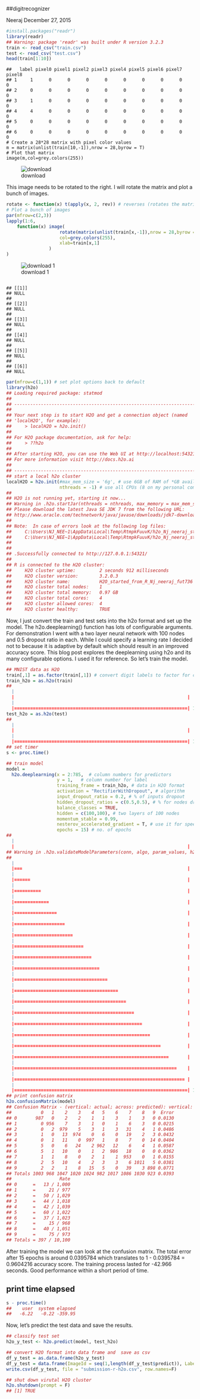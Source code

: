 
##digitrecognizer

Neeraj
December 27, 2015

```r
#install.packages("readr")
library(readr)
## Warning: package 'readr' was built under R version 3.2.3
train <- read_csv("train.csv")
test <- read_csv("test.csv")
head(train[1:10])
```

```
##   label pixel0 pixel1 pixel2 pixel3 pixel4 pixel5 pixel6 pixel7 pixel8
## 1     1      0      0      0      0      0      0      0      0      0
## 2     0      0      0      0      0      0      0      0      0      0
## 3     1      0      0      0      0      0      0      0      0      0
## 4     4      0      0      0      0      0      0      0      0      0
## 5     0      0      0      0      0      0      0      0      0      0
## 6     0      0      0      0      0      0      0      0      0      0
# Create a 28*28 matrix with pixel color values
m = matrix(unlist(train[10,-1]),nrow = 28,byrow = T)
# Plot that matrix
image(m,col=grey.colors(255))

```

![download](https://cloud.githubusercontent.com/assets/11197322/12010284/ef56253e-ac6d-11e5-8e27-b4ef03c8b3a7.png)

This image needs to be rotated to the right. I will rotate the matrix and plot a bunch of images.


```r
rotate <- function(x) t(apply(x, 2, rev)) # reverses (rotates the matrix)
# Plot a bunch of images
par(mfrow=c(2,3))
lapply(1:6, 
    function(x) image(
                    rotate(matrix(unlist(train[x,-1]),nrow = 28,byrow = T)),
                    col=grey.colors(255),
                    xlab=train[x,1]
                )
)

```
![download 1](https://cloud.githubusercontent.com/assets/11197322/12010285/f2b4cc3a-ac6d-11e5-87c6-e69212d64aae.png)


```

## [[1]]
## NULL
## 
## [[2]]
## NULL
## 
## [[3]]
## NULL
## 
## [[4]]
## NULL
## 
## [[5]]
## NULL
## 
## [[6]]
## NULL

```

```r

par(mfrow=c(1,1)) # set plot options back to default
library(h2o)
## Loading required package: statmod
## 
## ----------------------------------------------------------------------
## 
## Your next step is to start H2O and get a connection object (named
## 'localH2O', for example):
##     > localH2O = h2o.init()
## 
## For H2O package documentation, ask for help:
##     > ??h2o
## 
## After starting H2O, you can use the Web UI at http://localhost:54321
## For more information visit http://docs.h2o.ai
## 
## ----------------------------------------------------------------------
## start a local h2o cluster
localH2O = h2o.init(#max_mem_size = '6g', # use 6GB of RAM of *GB available
                    nthreads = -1) # use all CPUs (8 on my personal computer :3)
## 
## H2O is not running yet, starting it now...
## Warning in .h2o.startJar(nthreads = nthreads, max_memory = max_mem_size, : You have a 32-bit version of Java. H2O works best with 64-bit Java.
## Please download the latest Java SE JDK 7 from the following URL:
## http://www.oracle.com/technetwork/java/javase/downloads/jdk7-downloads-1880260.html
## 
## Note:  In case of errors look at the following log files:
##     C:\Users\NJ_NEE~1\AppData\Local\Temp\RtmpkFuuvK/h2o_Nj_neeraj_started_from_r.out
##     C:\Users\NJ_NEE~1\AppData\Local\Temp\RtmpkFuuvK/h2o_Nj_neeraj_started_from_r.err
## 
## 
## .Successfully connected to http://127.0.0.1:54321/ 
## 
## R is connected to the H2O cluster: 
##     H2O cluster uptime:         2 seconds 912 milliseconds 
##     H2O cluster version:        3.2.0.3 
##     H2O cluster name:           H2O_started_from_R_Nj_neeraj_fut736 
##     H2O cluster total nodes:    1 
##     H2O cluster total memory:   0.97 GB 
##     H2O cluster total cores:    4 
##     H2O cluster allowed cores:  4 
##     H2O cluster healthy:        TRUE

```


Now, I just convert the train and test sets into the h2o format and set up the model. The h2o.deeplearning() function has lots of configurable arguments. For demonstration I went with a two layer neural network with 100 nodes and 0.5 dropout ratio in each. While I could specify a learning rate I decided not to because it is adaptive by default which should result in an improved accuracy score. This blog post explores the deeplearning using h2o and its many configurable options. I used it for reference. So let’s train the model.

```r

## MNIST data as H2O
train[,1] = as.factor(train[,1]) # convert digit labels to factor for classification
train_h2o = as.h2o(train)
## 
  |                                                                       
  |                                                                 |   0%
  |                                                                       
  |=================================================================| 100%
test_h2o = as.h2o(test)
## 
  |                                                                       
  |                                                                 |   0%
  |                                                                       
  |=================================================================| 100%
## set timer
s <- proc.time()

## train model
model =
  h2o.deeplearning(x = 2:785,  # column numbers for predictors
                   y = 1,   # column number for label
                   training_frame = train_h2o, # data in H2O format
                   activation = "RectifierWithDropout", # algorithm
                   input_dropout_ratio = 0.2, # % of inputs dropout
                   hidden_dropout_ratios = c(0.5,0.5), # % for nodes dropout
                   balance_classes = TRUE, 
                   hidden = c(100,100), # two layers of 100 nodes
                   momentum_stable = 0.99,
                   nesterov_accelerated_gradient = T, # use it for speed
                   epochs = 15) # no. of epochs
## 
  |                                                                       
  |                                                                 |   0%
## Warning in .h2o.validateModelParameters(conn, algo, param_values, h2oRestApiVersion): Dropping constant columns: pixel0, pixel1, pixel2, pixel3, pixel4, pixel5, pixel6, pixel7, pixel8, pixel9, pixel10, pixel11, pixel16, pixel17, pixel18, pixel19, pixel20, pixel21, pixel22, pixel23, pixel24, pixel25, pixel26, pixel27, pixel28, pixel29, pixel30, pixel31, pixel52, pixel53, pixel54, pixel55, pixel56, pixel57, pixel82, pixel83, pixel84, pixel85, pixel111, pixel112, pixel139, pixel140, pixel141, pixel168, pixel196, pixel392, pixel420, pixel421, pixel448, pixel476, pixel532, pixel560, pixel644, pixel645, pixel671, pixel672, pixel673, pixel699, pixel700, pixel701, pixel727, pixel728, pixel729, pixel730, pixel731, pixel754, pixel755, pixel756, pixel757, pixel758, pixel759, pixel760, pixel780, pixel781, pixel782, pixel783.
## 
  |                                                                       
  |===                                                              |   5%
  |                                                                       
  |======                                                           |  10%
  |                                                                       
  |==========                                                       |  15%
  |                                                                       
  |=============                                                    |  20%
  |                                                                       
  |================                                                 |  25%
  |                                                                       
  |===================                                              |  30%
  |                                                                       
  |======================                                           |  35%
  |                                                                       
  |==========================                                       |  39%
  |                                                                       
  |=============================                                    |  44%
  |                                                                       
  |================================                                 |  49%
  |                                                                       
  |===================================                              |  54%
  |                                                                       
  |=======================================                          |  59%
  |                                                                       
  |==========================================                       |  64%
  |                                                                       
  |=============================================                    |  69%
  |                                                                       
  |================================================                 |  74%
  |                                                                       
  |===================================================              |  79%
  |                                                                       
  |=======================================================          |  84%
  |                                                                       
  |==========================================================       |  89%
  |                                                                       
  |=============================================================    |  94%
  |                                                                       
  |================================================================ |  99%
  |                                                                       
  |=================================================================| 100%
## print confusion matrix
h2o.confusionMatrix(model)
## Confusion Matrix - (vertical: actual; across: predicted): vertical: actual; across: predicted
##           0   1    2    3    4   5    6    7    8   9  Error
## 0       987   0    2    2    1   1    3    1    3   0 0.0130
## 1         0 956    7    3    1   0    1    6    3   0 0.0215
## 2         0   2  979    5    3   1    3   31    4   1 0.0486
## 3         1   0   13  974    0   6    0   19    2   3 0.0432
## 4         0   1   11    0  997   1    8    7    0  14 0.0404
## 5         5   0    6   24    2 962   12    6    4   1 0.0587
## 6         5   1   10    0    1   2  986   18    0   0 0.0362
## 7         1   1    8    0    2   1    1  953    0   1 0.0155
## 8         2   5   10    4    2   3    3    6 1011   5 0.0381
## 9         2   2    1    8   15   5    0   39    3 898 0.0771
## Totals 1003 968 1047 1020 1024 982 1017 1086 1030 923 0.0393
##                  Rate
## 0      =   13 / 1,000
## 1      =     21 / 977
## 2      =   50 / 1,029
## 3      =   44 / 1,018
## 4      =   42 / 1,039
## 5      =   60 / 1,022
## 6      =   37 / 1,023
## 7      =     15 / 968
## 8      =   40 / 1,051
## 9      =     75 / 973
## Totals = 397 / 10,100
```



After training the model we can look at the confusion matrix. The total error after 15 epochs is around 0.0395784 which translates to 1 - 0.0395784 = 0.9604216 accuracy score. The training process lasted for -42.966 seconds. Good performance within a short period of time.



## print time elapsed

```r

s - proc.time()
##    user  system elapsed 
##   -6.22   -0.22 -359.95

```


Now, let’s predict the test data and save the results.

```r

## classify test set
h2o_y_test <- h2o.predict(model, test_h2o)

## convert H2O format into data frame and  save as csv
df_y_test = as.data.frame(h2o_y_test)
df_y_test = data.frame(ImageId = seq(1,length(df_y_test$predict)), Label = df_y_test$predict)
write.csv(df_y_test, file = "submission-r-h2o.csv", row.names=F)

## shut down virutal H2O cluster
h2o.shutdown(prompt = F)
## [1] TRUE
```
